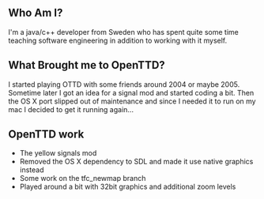 {{en/Archive/Community/Infobox Developer|
realname=Emil Djupfeldt|
birthyear=1983|
codingspec=OSX, 32bpp, signals|
currentstat=Inactive|
website=https://www.linkedin.com/in/emil-djupfeldt-1b131a3|
}}

== Who Am I? ==
I'm a java/c++ developer from Sweden who has spent quite some time teaching software engineering in addition to working with it myself.

== What Brought me to OpenTTD? ==
I started playing OTTD with some friends around 2004 or maybe 2005. Sometime later I got an idea for a signal mod and started coding a bit. Then the OS X port slipped out of maintenance and since I needed it to run on my mac I decided to get it running again...

== OpenTTD work ==
* The yellow signals mod
* Removed the OS X dependency to SDL and made it use native graphics instead
* Some work on the tfc_newmap branch
* Played around a bit with 32bit graphics and additional zoom levels